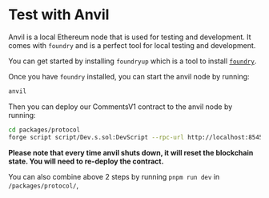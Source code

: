 # Test with Anvil

Anvil is a local Ethereum node that is used for testing and development.
It comes with `foundry` and is a perfect tool for local testing and development.

You can get started by installing `foundryup` which is a tool to install [`foundry`](https://book.getfoundry.sh/getting-started/installation).

Once you have `foundry` installed, you can start the anvil node by running:

```bash
anvil
```

Then you can deploy our CommentsV1 contract to the anvil node by running:

```bash
cd packages/protocol
forge script script/Dev.s.sol:DevScript --rpc-url http://localhost:8545 --broadcast
```

**Please note that every time anvil shuts down, it will reset the blockchain state. You will need to re-deploy the contract.**

You can also combine above 2 steps by running `pnpm run dev` in `/packages/protocol/`,
